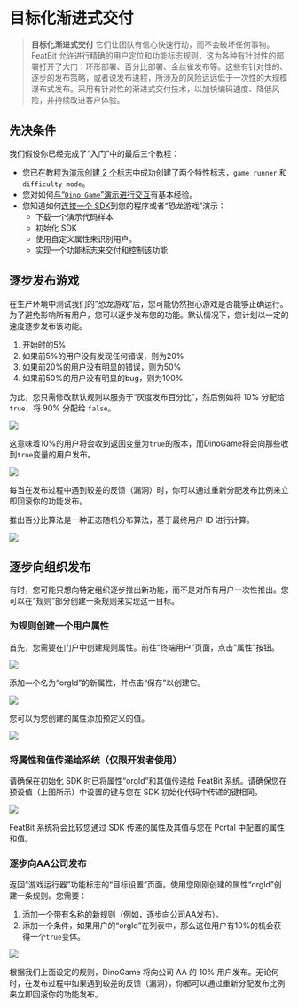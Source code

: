 

# 目标化渐进式交付

> **目标化渐进式交付**
> 它们让团队有信心快速行动，而不会破坏任何事物。FeatBit 允许进行精确的用户定位和功能标志规则，这为各种有针对性的部署打开了大门：环形部署、百分比部署、金丝雀发布等。这些有针对性的、逐步的发布策略，或者说发布进程，所涉及的风险远远低于一次性的大规模瀑布式发布。采用有针对性的渐进式交付技术，以加快编码速度、降低风险，并持续改进客户体验。

## 先决条件

我们假设你已经完成了“入门”中的最后三个教程：

* 您已在教程[为演示创建 2 个标志](../create-two-feature-flags.md)中成功创建了两个特性标志，`game runner` 和 `difficulty mode`。
* 您对如何[与“`Dino Game`”演示进行交互](../try-interacting-with-the-demo.md)有基本经验。
* 您知道如何[连接一个 SDK](../connect-an-sdk/)到您的程序或者“恐龙游戏”演示：
  * 下载一个演示代码样本
  * 初始化 SDK
  * 使用自定义属性来识别用户。
  * 实现一个功能标志来交付和控制该功能

## 逐步发布游戏

在生产环境中测试我们的“恐龙游戏”后，您可能仍然担心游戏是否能够正确运行。为了避免影响所有用户，您可以逐步发布您的功能。默认情况下，您计划以一定的速度逐步发布该功能。

1. 开始时的5%
2. 如果前5%的用户没有发现任何错误，则为20%
3. 如果前20%的用户没有明显的错误，则为50%
4. 如果前50%的用户没有明显的bug，则为100%

为此，您只需修改默认规则以服务于“灰度发布百分比”，然后例如将 10% 分配给 `true`，将 90% 分配给 `false`。

![](../../getting-started/assets/targeted-progressive-delivery/001.webp)

这意味着10%的用户将会收到返回变量为`true`的版本，而DinoGame将会向那些收到`true`变量的用户发布。

![](../../getting-started/assets/targeted-progressive-delivery/002.webp)

每当在发布过程中遇到较差的反馈（漏洞）时，你可以通过重新分配发布比例来立即回滚你的功能发布。


<Callout type="info">推出百分比算法是一种正态随机分布算法，基于最终用户 ID 进行计算。

![](../../getting-started/assets/targeted-progressive-delivery/003.webp)
</Callout>

## 逐步向组织发布

有时，您可能只想向特定组织逐步推出新功能，而不是对所有用户一次性推出。您可以在“规则”部分创建一条规则来实现这一目标。

### 为规则创建一个用户属性

首先，您需要在门户中创建规则属性。前往“终端用户”页面，点击“属性”按钮。

![](../../getting-started/assets/targeted-progressive-delivery/004.webp)

添加一个名为“orgId”的新属性，并点击“保存”以创建它。

![](../../getting-started/assets/targeted-progressive-delivery/005.webp)

您可以为您创建的属性添加预定义的值。

![](../../getting-started/assets/targeted-progressive-delivery/006.webp)

### 将属性和值传递给系统（仅限开发者使用）

请确保在初始化 SDK 时已将属性“orgId”和其值传递给 FeatBit 系统。请确保您在预设值（上图所示）中设置的键与您在 SDK 初始化代码中传递的键相同。

![](../../getting-started/assets/targeted-progressive-delivery/007.webp)

FeatBit 系统将会比较您通过 SDK 传递的属性及其值与您在 Portal 中配置的属性和值。

### 逐步向AA公司发布

返回“游戏运行器”功能标志的“目标设置”页面。使用您刚刚创建的属性“orgId”创建一条规则。您需要：

1. 添加一个带有名称的新规则（例如，逐步向公司AA发布）。
2. 添加一个条件，如果用户的“orgId”在列表中，那么这位用户有10%的机会获得一个`true`变体。

![](../../getting-started/assets/targeted-progressive-delivery/008.webp)

根据我们上面设定的规则，DinoGame 将向公司 AA 的 10% 用户发布。无论何时，在发布过程中如果遇到较差的反馈（漏洞），你都可以通过重新分配发布比例来立即回滚你的功能发布。
